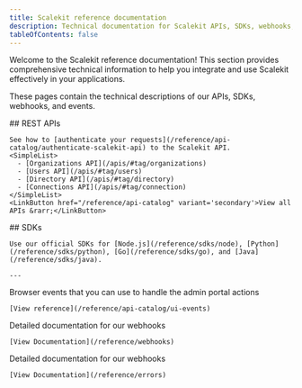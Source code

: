 ```yaml
---
title: Scalekit reference documentation
description: Technical documentation for Scalekit APIs, SDKs, webhooks, and events
tableOfContents: false
---
```


Welcome to the Scalekit reference documentation! This section provides comprehensive technical information to help you integrate and use Scalekit effectively in your applications.

These pages contain the technical descriptions of our APIs, SDKs, webhooks, and events.

<CardGrid>

  <div>
    ## REST APIs

    See how to [authenticate your requests](/reference/api-catalog/authenticate-scalekit-api) to the Scalekit API.
    <SimpleList>
      - [Organizations API](/apis/#tag/organizations)
      - [Users API](/apis/#tag/users)
      - [Directory API](/apis/#tag/directory)
      - [Connections API](/apis/#tag/connection)
    </SimpleList>
    <LinkButton href="/reference/api-catalog" variant='secondary'>View all APIs &rarr;</LinkButton>
  </div>

  <div>
    ## SDKs

    Use our official SDKs for [Node.js](/reference/sdks/node), [Python](/reference/sdks/python), [Go](/reference/sdks/go), and [Java](/reference/sdks/java).

    ---

<Card title="UI events" icon="seti:html">
    Browser events that you can use to handle the admin portal actions

    [View reference](/reference/api-catalog/ui-events)
  </Card>
</div>

<Card title="Webhooks" icon="seti:puppet">
    Detailed documentation for our webhooks

    [View Documentation](/reference/webhooks)
  </Card>

<Card title="Errors" icon="jira">
    Detailed documentation for our webhooks

    [View Documentation](/reference/errors)
  </Card>


</CardGrid>

<Footer />
